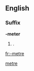 {{also|meter|Meter}}
==English==

===Suffix===
'''-meter'''

# {{context|nonstandard|British|lang=en}} {{alternative form of|-meter|lang=en|nodot=1}} {{gloss|{{non-gloss definition|suffix used to form the names of [[measuring]] [[device]]s}}}}.

[[Category:English suffixes|metre]]

[[fr:-metre]]